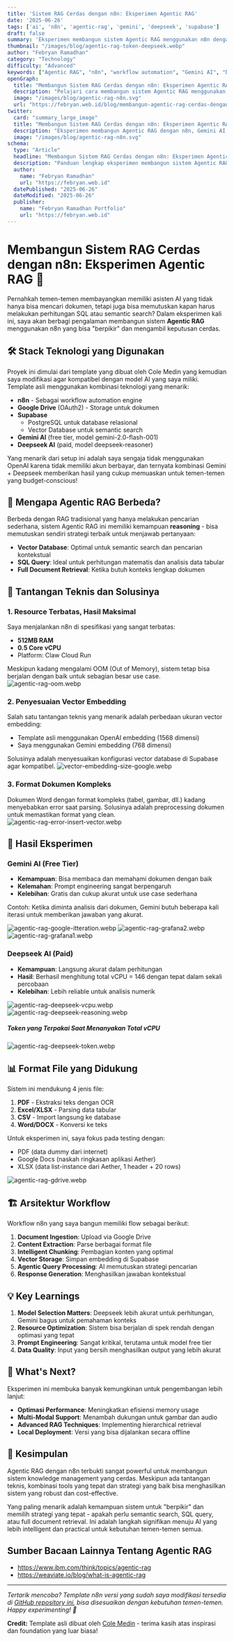 ```yaml
---
title: 'Sistem RAG Cerdas dengan n8n: Eksperimen Agentic RAG'
date: '2025-06-26'
tags: ['ai', 'n8n', 'agentic-rag', 'gemini', 'deepseek', 'supabase']
draft: false
summary: 'Eksperimen membangun sistem Agentic RAG menggunakan n8n dengan kombinasi Gemini AI dan Deepseek AI. Sistem ini mampu memutuskan sendiri kapan menggunakan semantic search, SQL query, atau full document retrieval untuk memberikan respons yang akurat.'
thumbnail: "/images/blog/agentic-rag-token-deepseek.webp"
author: "Febryan Ramadhan"
category: "Technology"
difficulty: "Advanced"
keywords: ["Agentic RAG", "n8n", "workflow automation", "Gemini AI", "Deepseek AI", "Supabase", "vector database", "semantic search", "AI automation", "intelligent RAG"]
openGraph:
  title: "Membangun Sistem RAG Cerdas dengan n8n: Eksperimen Agentic RAG"
  description: "Pelajari cara membangun sistem Agentic RAG menggunakan n8n yang dapat memutuskan sendiri strategi terbaik untuk menjawab query dengan akurat."
  image: "/images/blog/agentic-rag-n8n.svg"
  url: "https://febryan.web.id/blog/membangun-agentic-rag-cerdas-dengan-n8n"
twitter:
  card: "summary_large_image"
  title: "Membangun Sistem RAG Cerdas dengan n8n: Eksperimen Agentic RAG"
  description: "Eksperimen membangun Agentic RAG dengan n8n, Gemini AI, dan Deepseek AI untuk sistem knowledge management yang intelligent."
  image: "/images/blog/agentic-rag-n8n.svg"
schema:
  type: "Article"
  headline: "Membangun Sistem RAG Cerdas dengan n8n: Eksperimen Agentic RAG yang Menakjubkan"
  description: "Panduan lengkap eksperimen membangun sistem Agentic RAG menggunakan n8n dengan kombinasi Gemini AI dan Deepseek AI. Sistem ini mampu reasoning dan memilih strategi optimal antara semantic search, SQL query, atau full document retrieval."
  author:
    name: "Febryan Ramadhan"
    url: "https://febryan.web.id"
  datePublished: "2025-06-26"
  dateModified: "2025-06-26"
  publisher:
    name: "Febryan Ramadhan Portfolio"
    url: "https://febryan.web.id"
---
```


# Membangun Sistem RAG Cerdas dengan n8n: Eksperimen Agentic RAG 🚀

Pernahkah temen-temen membayangkan memiliki asisten AI yang tidak hanya bisa mencari dokumen, tetapi juga bisa memutuskan kapan harus melakukan perhitungan SQL atau semantic search? Dalam eksperimen kali ini, saya akan berbagi pengalaman membangun sistem **Agentic RAG** menggunakan n8n yang bisa "berpikir" dan mengambil keputusan cerdas.

## 🛠️ Stack Teknologi yang Digunakan
Proyek ini dimulai dari template yang dibuat oleh Cole Medin yang kemudian saya modifikasi agar kompatibel dengan model AI yang saya miliki. Template asli menggunakan kombinasi teknologi yang menarik:

- **n8n** - Sebagai workflow automation engine
- **Google Drive** (OAuth2) - Storage untuk dokumen
- **Supabase** 
  - PostgreSQL untuk database relasional
  - Vector Database untuk semantic search
- **Gemini AI** (free tier, model gemini-2.0-flash-001)
- **Deepseek AI** (paid, model deepseek-reasoner)

Yang menarik dari setup ini adalah saya sengaja tidak menggunakan OpenAI karena tidak memiliki akun berbayar, dan ternyata kombinasi Gemini + Deepseek memberikan hasil yang cukup memuaskan untuk temen-temen yang budget-conscious!

## 🧠 Mengapa Agentic RAG Berbeda?

Berbeda dengan RAG tradisional yang hanya melakukan pencarian sederhana, sistem Agentic RAG ini memiliki kemampuan **reasoning** - bisa memutuskan sendiri strategi terbaik untuk menjawab pertanyaan:

- **Vector Database**: Optimal untuk semantic search dan pencarian kontekstual
- **SQL Query**: Ideal untuk perhitungan matematis dan analisis data tabular
- **Full Document Retrieval**: Ketika butuh konteks lengkap dokumen

## 💪 Tantangan Teknis dan Solusinya

### 1. Resource Terbatas, Hasil Maksimal
Saya menjalankan n8n di spesifikasi yang sangat terbatas:
- **512MB RAM**
- **0.5 Core vCPU**
- Platform: Claw Cloud Run

Meskipun kadang mengalami OOM (Out of Memory), sistem tetap bisa berjalan dengan baik untuk sebagian besar use case.
![agentic-rag-oom.webp](/images/blog/agentic-rag-oom.webp)

### 2. Penyesuaian Vector Embedding
Salah satu tantangan teknis yang menarik adalah perbedaan ukuran vector embedding:
- Template asli menggunakan OpenAI embedding (1568 dimensi)
- Saya menggunakan Gemini embedding (768 dimensi)

Solusinya adalah menyesuaikan konfigurasi vector database di Supabase agar kompatibel.
![vector-embedding-size-google.webp](/images/blog/agentic-rag-vector-embedding-size-google.webp)

### 3. Format Dokumen Kompleks
Dokumen Word dengan format kompleks (tabel, gambar, dll.) kadang menyebabkan error saat parsing. Solusinya adalah preprocessing dokumen untuk memastikan format yang clean.
![agentic-rag-error-insert-vector.webp](/images/blog/agentic-rag-error-insert-vector.webp)

## 🔬 Hasil Eksperimen

### Gemini AI (Free Tier)
- **Kemampuan**: Bisa membaca dan memahami dokumen dengan baik
- **Kelemahan**: Prompt engineering sangat berpengaruh
- **Kelebihan**: Gratis dan cukup akurat untuk use case sederhana

Contoh: Ketika diminta analisis dari dokumen, Gemini butuh beberapa kali iterasi untuk memberikan jawaban yang akurat.

![agentic-rag-google-itteration.webp](/images/blog/agentic-rag-google-itteration.webp)
![agentic-rag-grafana2.webp](/images/blog/agentic-rag-grafana2.webp)
![agentic-rag-grafana1.webp](/images/blog/agentic-rag-grafana1.webp)

### Deepseek AI (Paid)
- **Kemampuan**: Langsung akurat dalam perhitungan
- **Hasil**: Berhasil menghitung total vCPU = 146 dengan tepat dalam sekali percobaan
- **Kelebihan**: Lebih reliable untuk analisis numerik

![agentic-rag-deepseek-vcpu.webp](/images/blog/agentic-rag-deepseek-vcpu.webp)
![agentic-rag-deepseek-reasoning.webp](/images/blog/agentic-rag-deepseek-reasoning.webp)

##### Token yang Terpakai Saat Menanyakan Total vCPU
![agentic-rag-deepseek-token.webp](/images/blog/agentic-rag-token-deepseek.webp)

## 📊 Format File yang Didukung

Sistem ini mendukung 4 jenis file:
1. **PDF** - Ekstraksi teks dengan OCR
2. **Excel/XLSX** - Parsing data tabular
3. **CSV** - Import langsung ke database
4. **Word/DOCX** - Konversi ke teks

Untuk eksperimen ini, saya fokus pada testing dengan:
- PDF (data dummy dari internet)
- Google Docs (naskah ringkasan aplikasi Aether)
- XLSX (data list-instance dari Aether, 1 header + 20 rows)

![agentic-rag-gdrive.webp](/images/blog/agentic-rag-gdrive.webp)

## 🏗️ Arsitektur Workflow

Workflow n8n yang saya bangun memiliki flow sebagai berikut:

1. **Document Ingestion**: Upload via Google Drive
2. **Content Extraction**: Parse berbagai format file
3. **Intelligent Chunking**: Pembagian konten yang optimal
4. **Vector Storage**: Simpan embedding di Supabase
5. **Agentic Query Processing**: AI memutuskan strategi pencarian
6. **Response Generation**: Menghasilkan jawaban kontekstual

## 💡 Key Learnings

1. **Model Selection Matters**: Deepseek lebih akurat untuk perhitungan, Gemini bagus untuk pemahaman konteks
2. **Resource Optimization**: Sistem bisa berjalan di spek rendah dengan optimasi yang tepat
3. **Prompt Engineering**: Sangat kritikal, terutama untuk model free tier
4. **Data Quality**: Input yang bersih menghasilkan output yang lebih akurat

## 🚀 What's Next?

Eksperimen ini membuka banyak kemungkinan untuk pengembangan lebih lanjut:

- **Optimasi Performance**: Meningkatkan efisiensi memory usage
- **Multi-Modal Support**: Menambah dukungan untuk gambar dan audio
- **Advanced RAG Techniques**: Implementing hierarchical retrieval
- **Local Deployment**: Versi yang bisa dijalankan secara offline

## 🎯 Kesimpulan

Agentic RAG dengan n8n terbukti sangat powerful untuk membangun sistem knowledge management yang cerdas. Meskipun ada tantangan teknis, kombinasi tools yang tepat dan strategi yang baik bisa menghasilkan sistem yang robust dan cost-effective.

Yang paling menarik adalah kemampuan sistem untuk "berpikir" dan memilih strategi yang tepat - apakah perlu semantic search, SQL query, atau full document retrieval. Ini adalah langkah signifikan menuju AI yang lebih intelligent dan practical untuk kebutuhan temen-temen semua.

## Sumber Bacaan Lainnya Tentang Agentic RAG
- https://www.ibm.com/think/topics/agentic-rag
- https://weaviate.io/blog/what-is-agentic-rag

---

*Tertarik mencoba? Template n8n versi yang sudah saya modifikasi tersedia di [GitHub repository ini](https://github.com/Pepryan/n8n/blob/main/Ultimate_RAG_Modified.json), bisa disesuaikan dengan kebutuhan temen-temen. Happy experimenting! 🤖*

**Credit:** Template asli dibuat oleh [Cole Medin](https://www.youtube.com/@ColeMedin) - terima kasih atas inspirasi dan foundation yang luar biasa!